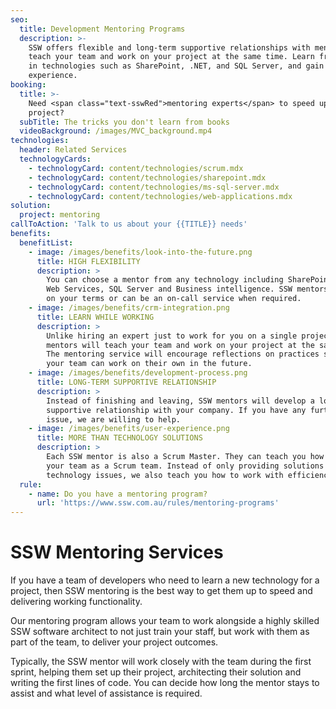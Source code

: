 ```yaml
---
seo:
  title: Development Mentoring Programs
  description: >-
    SSW offers flexible and long-term supportive relationships with mentors who 
    teach your team and work on your project at the same time. Learn from experts 
    in technologies such as SharePoint, .NET, and SQL Server, and gain invaluable Scrum  
    experience.
booking:
  title: >-
    Need <span class="text-sswRed">mentoring experts</span> to speed up your
    project?
  subTitle: The tricks you don't learn from books
  videoBackground: /images/MVC_background.mp4
technologies:
  header: Related Services
  technologyCards:
    - technologyCard: content/technologies/scrum.mdx
    - technologyCard: content/technologies/sharepoint.mdx
    - technologyCard: content/technologies/ms-sql-server.mdx
    - technologyCard: content/technologies/web-applications.mdx
solution:
  project: mentoring
callToAction: 'Talk to us about your {{TITLE}} needs'
benefits:
  benefitList:
    - image: /images/benefits/look-into-the-future.png
      title: HIGH FLEXIBILITY
      description: >
        You can choose a mentor from any technology including SharePoint, .NET,
        Web Services, SQL Server and Business intelligence. SSW mentors can work
        on your terms or can be an on-call service when required.
    - image: /images/benefits/crm-integration.png
      title: LEARN WHILE WORKING
      description: >
        Unlike hiring an expert just to work for you on a single project, SSW
        mentors will teach your team and work on your project at the same time.
        The mentoring service will encourage reflections on practices so that
        your team can work on their own in the future.
    - image: /images/benefits/development-process.png
      title: LONG-TERM SUPPORTIVE RELATIONSHIP
      description: >
        Instead of finishing and leaving, SSW mentors will develop a long-term
        supportive relationship with your company. If you have any further
        issue, we are willing to help.
    - image: /images/benefits/user-experience.png
      title: MORE THAN TECHNOLOGY SOLUTIONS
      description: >
        Each SSW mentor is also a Scrum Master. They can teach you how to run
        your team as a Scrum team. Instead of only providing solutions for
        technology issues, we also teach you how to work with efficiency.
  rule:
    - name: Do you have a mentoring program?
      url: 'https://www.ssw.com.au/rules/mentoring-programs'
---
```


# SSW Mentoring Services

<VideoEmbed url="https://youtu.be/iQ0ujXPVSOc" />

If you have a team of developers who need to learn a new technology for a project, then SSW mentoring is the best way to get them up to speed and delivering working functionality.

Our mentoring program allows your team to work alongside a highly skilled SSW software architect to not just train your staff, but work with them as part of the team, to deliver your project outcomes.

Typically, the SSW mentor will work closely with the team during the first sprint, helping them set up their project, architecting their solution and writing the first lines of code. You can decide how long the mentor stays to assist and what level of assistance is required.
